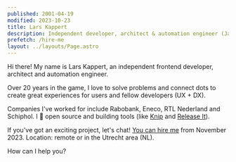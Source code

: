 ```yaml
---
published: 2001-04-19
modified: 2023-10-23
title: Lars Kappert
description: Independent developer, architect & automation engineer (JavaScript, TypeScript, Node.js)
prefetch: /hire-me
layout: ../layouts/Page.astro
---
```



Hi there! My name is Lars Kappert, an independent frontend developer, architect and automation engineer.

Over 20 years in the game, I love to solve problems and connect dots to create great experiences for users and fellow
developers (UX + DX).

Companies I've worked for include Rabobank, Eneco, RTL Nederland and Schiphol. I 🧡 open source and building tools (like
[Knip](https://github.com/webpro/knip) and [Release It](https://github.com/release-it/release-it)).

If you've got an exciting project, let's chat! [You can hire me][hire-me] from November 2023. Location: remote or in the
Utrecht area (NL).

How can I help you?

<div class="home-links">
  <ul>
    <HomeLink
      description={`Blog: ${BLOG_NAME}`}
      href={BLOG_PATHNAME}
      title="The Frontend Ramblings blog"
      sprite="blog"
    />
    <HomeLink
      description="github.com/webpro"
      href="https://github.com/webpro"
      title="My GitHub profile"
      sprite="github"
      rel="me"
    />
    <HomeLink
      description="@webprolific"
      href="https://twitter.com/webprolific"
      title="My Twitter profile"
      sprite="twitter"
      rel="me"
    />
    <HomeLink
      description="linkedin.com/in/larskappert"
      href="https://www.linkedin.com/in/larskappert/"
      title="My LinkedIn profile"
      sprite="linkedin"
      rel="me"
    />
    <HomeLink
      description="LarsKappert-CV.pdf"
      href="/LarsKappert-CV.pdf"
      title="My curriculum vitae"
      sprite="pdf"
      rel="me"
    />
    <HomeLink description="lars@webpro.nl" href="mailto:lars@w%65bpro.nl" title="My email address" sprite="email" />
  </ul>
</div>

[hire-me]: ./hire-me
